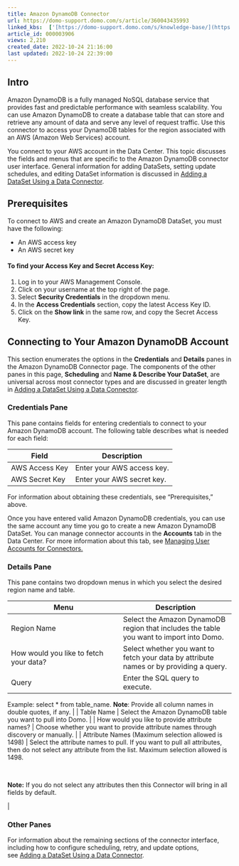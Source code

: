 ```yaml
---
title: Amazon DynamoDB Connector
url: https://domo-support.domo.com/s/article/360043435993
linked_kbs:  ['[https://domo-support.domo.com/s/knowledge-base/](https://domo-support.domo.com/s/knowledge-base/)', '[https://domo-support.domo.com/s/](https://domo-support.domo.com/s/)', '[https://domo-support.domo.com/s/topic/0TO5w000000ZammGAC](https://domo-support.domo.com/s/topic/0TO5w000000ZammGAC)', '[https://domo-support.domo.com/s/topic/0TO5w000000ZanLGAS](https://domo-support.domo.com/s/topic/0TO5w000000ZanLGAS)', '[https://domo-support.domo.com/s/topic/0TO5w000000ZaojGAC](https://domo-support.domo.com/s/topic/0TO5w000000ZaojGAC)', '[https://domo-support.domo.com/s/article/360042926274](https://domo-support.domo.com/s/article/360042926274)', '[https://domo-support.domo.com/s/article/360042926054](https://domo-support.domo.com/s/article/360042926054)', '[https://domo-support.domo.com/s/article/360043435993](https://domo-support.domo.com/s/article/360043435993)', '[https://domo-support.domo.com/s/topic/0TO5w000000ZaojGAC/database-connectors](https://domo-support.domo.com/s/topic/0TO5w000000ZaojGAC/database-connectors)', '[https://domo-support.domo.com/s/article/360043429933](https://domo-support.domo.com/s/article/360043429933)', '[https://domo-support.domo.com/s/article/360043429953](https://domo-support.domo.com/s/article/360043429953)', '[https://domo-support.domo.com/s/article/360042925494](https://domo-support.domo.com/s/article/360042925494)', '[https://domo-support.domo.com/s/article/4408174643607](https://domo-support.domo.com/s/article/4408174643607)', '[https://domo-support.domo.com/s/article/360043429913](https://domo-support.domo.com/s/article/360043429913)', '[https://domo-support.domo.com/s/login/](https://domo-support.domo.com/s/login/)']
article_id: 000003906
views: 2,210
created_date: 2022-10-24 21:16:00
last updated: 2022-10-24 22:39:00
---
```




Intro
-----


Amazon DynamoDB is a fully managed NoSQL database service that provides fast and predictable performance with seamless scalability. You can use Amazon DynamoDB to create a database table that can store and retrieve any amount of data and serve any level of request traffic. Use this connector to access your DynamoDB tables for the region associated with an AWS (Amazon Web Services) account.


You connect to your AWS account in the Data Center. This topic discusses the fields and menus that are specific to the Amazon DynamoDB connector user interface. General information for adding DataSets, setting update schedules, and editing DataSet information is discussed in [Adding a DataSet Using a Data Connector](/s/article/360042926274).


Prerequisites
-------------


To connect to AWS and create an Amazon DynamoDB DataSet, you must have the following:


* An AWS access key
* An AWS secret key


#### To find your Access Key and Secret Access Key:


1. Log in to your AWS Management Console.
2. Click on your username at the top right of the page.
3. Select **Security Credentials** in the dropdown menu.
4. In the **Access Credentials** section, copy the latest Access Key ID.
5. Click on the **Show link** in the same row, and copy the Secret Access Key.


Connecting to Your Amazon DynamoDB Account
------------------------------------------


This section enumerates the options in the **Credentials** and **Details** panes in the Amazon DynamoDB Connector page. The components of the other panes in this page, **Scheduling** and **Name & Describe Your DataSet**, are universal across most connector types and are discussed in greater length in [Adding a DataSet Using a Data Connector](/s/article/360042926274 "Adding a DataSet Using a Data Connector").


### Credentials Pane


This pane contains fields for entering credentials to connect to your Amazon DynamoDB account. The following table describes what is needed for each field:  




| Field | Description |
| --- | --- |
| AWS Access Key | Enter your AWS access key. |
| AWS Secret Key | Enter your AWS secret key. |


For information about obtaining these credentials, see "Prerequisites," above.


Once you have entered valid Amazon DynamoDB credentials, you can use the same account any time you go to create a new Amazon DynamoDB DataSet. You can manage connector accounts in the **Accounts** tab in the Data Center. For more information about this tab, see [Managing User Accounts for Connectors.](/s/article/360042926054)


### Details Pane


This pane contains two dropdown menus in which you select the desired region name and table.




| Menu | Description |
| --- | --- |
| Region Name | Select the Amazon DynamoDB region that includes the table you want to import into Domo.  |
| How would you like to fetch your data? | Select whether you want to fetch your data by attribute names or by providing a query. |
| Query | Enter the SQL query to execute. 
Example: select \* from table\_name. 
**Note**: Provide all column names in double quotes, if any. |
| Table Name | Select the Amazon DynamoDB table you want to pull into Domo. |
| How would you like to provide attribute names? | Choose whether you want to provide attribute names through discovery or manually. |
| Attribute Names (Maximum selection allowed is 1498) | Select the attribute names to pull. If you want to pull all attributes, then do not select any attribute from the list. Maximum selection allowed is 1498.


 

**Note:** If you do not select any attributes then this Connector will bring in all fields by default.


 |


### Other Panes


For information about the remaining sections of the connector interface, including how to configure scheduling, retry, and update options, see [Adding a DataSet Using a Data Connector](/s/article/360042926274).

